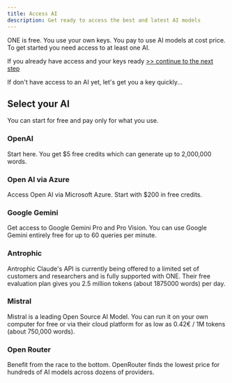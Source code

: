 ```yaml
---
title: Access AI
description: Get ready to access the best and latest AI models
---
```


ONE is free. You use your own keys. You pay to use AI models at cost price. To get started you need access to at least one AI. 

If you already have access and your keys ready <a href="activate">  >> continue to the next step </a> 

If don't have access to an AI yet, let's get you a key quickly... 

## Select your AI

You can start for free and pay only for what you use. 
<div className="docs-grid-cols-2 mt-6">

<Card href="/docs/models/open-ai">

### OpenAI

Start here. You get $5 free credits which can generate up to 2,000,000 words.  

</Card>

<Card  href="https://azure.microsoft.com/en-us/free/startups">

### Open AI via Azure

Access Open AI via Microsoft Azure. Start with $200 in free credits. 

</Card>

<Card  href="https://aistudio.google.com/app/apikey">

### Google Gemini

Get access to Google Gemini Pro and Pro Vision. You can use Google Gemini entirely free for up to 60 queries per minute. 

</Card>

<Card  href="https://console.anthropic.com/settings/keys">

### Antrophic

Antrophic Claude's API is currently being offered to a limited set of customers and researchers and is fully supported with ONE. Their free evaluation plan gives you 2.5 million tokens (about 1875000 words) per day.

</Card>

<Card  href="https://console.mistral.ai/user/api-keys/">

### Mistral

Mistral is a leading Open Source AI Model. You can run it on your own computer for free or via their cloud platform for as low as 0.42€ / 1M tokens (about 750,000 words).

</Card>

<Card  href="https://openrouter.ai/">

### Open Router

Benefit from the race to the bottom. OpenRouter finds the lowest price for hundreds of AI models across dozens of providers.

</Card>

</div>